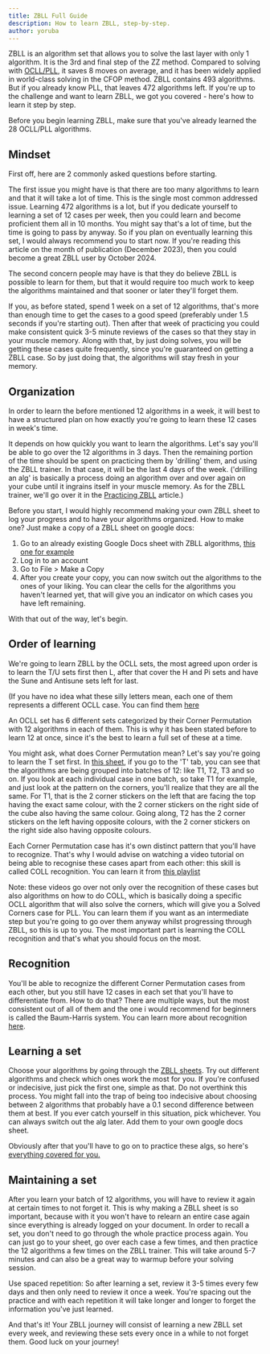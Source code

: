 ```yaml
---
title: ZBLL Full Guide
description: How to learn ZBLL, step-by-step.
author: yoruba
---
```



ZBLL is an algorithm set that allows you to solve the last layer with only 1 algorithm. It is the 3rd and final step of the ZZ method. Compared to solving with [OCLL/PLL](/improvement-guide/ll/2lll), it saves 8 moves on average, and it has been widely applied in world-class solving in the CFOP method. ZBLL contains 493 algorithms. But if you already know PLL, that leaves 472 algorithms left. 
If you're up to the challenge and want to learn ZBLL, we got you covered - here's how to learn it step by step.

<Callout type="info">
  Before you begin learning ZBLL, make sure that you've already learned the 28 OCLL/PLL algorithms. 
</Callout>

## Mindset

First off, here are 2 commonly asked questions before starting.

The first issue you might have is that there are too many algorithms to learn and that it will take a lot of time. This is the single most common addressed issue. Learning 472 algorithms is a lot, but if you dedicate yourself to learning a set of 12 cases per week, then you could learn and become proficient them all in 10 months. You might say that's a lot of time, but the time is going to pass by anyway. So if you plan on eventually learning this set, I would always recommend you to start now. If you're reading this article on the month of publication (December 2023), then you could become a great ZBLL user by October 2024.

The second concern people may have is that they do believe ZBLL is possible to learn for them, but that it would require too much work to keep the algorithms maintained and that sooner or later they'll forget them.

If you, as before stated, spend 1 week on a set of 12 algorithms, that's more than enough time to get the cases to a good speed (preferably under 1.5 seconds if you're starting out). Then after that week of practicing you could make consistent quick 3-5 minute reviews of the cases so that they stay in your muscle memory. Along with that, by just doing solves, you will be getting these cases quite frequently, since you're guaranteed on getting a ZBLL case. So by just doing that, the algorithms will stay fresh in your memory.

## Organization

In order to learn the before mentioned 12 algorithms in a week, it will best to have a structured plan on how exactly you're going to learn these 12 cases in week's time.

It depends on how quickly you want to learn the algorithms. Let's say you'll be able to go over the 12 algorithms in 3 days. Then the remaining portion of the time should be spent on practicing them by 'drilling' them, and using the ZBLL trainer. In that case, it will be the last 4 days of the week.
('drilling an alg' is basically a process doing an algorithm over and over again on your cube until it ingrains itself in your muscle memory. As for the ZBLL trainer, we'll go over it in the [Practicing ZBLL](/improvement-guide/ll/zbll-practice) article.)

Before you start, I would highly recommend making your own ZBLL sheet to log your progress and to have your algorithms organized. How to make one? Just make a copy of a ZBLL sheet on google docs:
1. Go to an already existing Google Docs sheet with ZBLL algorithms, [this one for example](https://docs.google.com/spreadsheets/d/1-uwmZHf4vwJxFgeB3-TiF8MQ0RFSS30d5CUK96PoIwk/edit?gid=34031343#gid=34031343)
2. Log in to an account
3. Go to File > Make a Copy
4. After you create your copy, you can now switch out the algorithms to the ones of your liking. You can clear the cells for the algorithms you haven't learned yet, that will give you an indicator on which cases you have left remaining.

With that out of the way, let's begin.

## Order of learning

We're going to learn ZBLL by the OCLL sets, the most agreed upon order is to learn the T/U sets first then L, after that cover the H and Pi sets and have the Sune and Antisune sets left for last.

(If you have no idea what these silly letters mean, each one of them represents a different OCLL case. You can find them [here](https://www.zzmethod.com/en/improvement-guide/ll/2lll)

An OCLL set has 6 different sets categorized by their Corner Permutation with 12 algorithms in each of them. This is why it has been stated before to learn 12 at once, since it's the best to learn a full set of these at a time. 

You might ask, what does Corner Permutation mean? Let's say you're going to learn the T set first. In [this sheet](https://docs.google.com/spreadsheets/d/1-uwmZHf4vwJxFgeB3-TiF8MQ0RFSS30d5CUK96PoIwk/edit?gid=34031343#gid=34031343), if you go to the 'T' tab, you can see that the algorithms are being grouped into batches of 12: like T1, T2, T3 and so on. If you look at each individual case in one batch, so take T1 for example, and just look at the pattern on the corners, you'll realize that they are all the same. For T1, that is the 2 corner stickers on the left that are facing the top having the exact same colour, with the 2 corner stickers on the right side of the cube also having the same colour. Going along, T2 has the 2 corner stickers on the left having opposite colours, with the 2 corner stickers on the right side also having opposite colours.

Each Corner Permutation case has it's own distinct pattern that you'll have to recognize. That's why I would advise on watching a video tutorial on being able to recognise these cases apart from each other: this skill is called COLL recognition. You can learn it from [this playlist](https://www.youtube.com/playlist?list=PLI24ciRbl8BVMcz6pykWw040A40JntUrn)

Note: these videos go over not only over the recognition of these cases but also algorithms on how to do COLL, which is basically doing a specific OCLL algorithm that will also solve the corners, which will give you a Solved Corners case for PLL. You can learn them if you want as an intermediate step but you're going to go over them anyway whilst progressing through ZBLL, so this is up to you. The most important part is learning the COLL recognition and that's what you should focus on the most.

## Recognition

You'll be able to recognize the different Corner Permutation cases from each other, but you still have 12 cases in each set that you'll have to differentiate from. How to do that? There are multiple ways, but the most consistent out of all of them and the one i would recommend for beginners is called the Baum-Harris system. You can learn more about recognition [here](/improvement-guide/ll/zbll-recog).

## Learning a set

Choose your algorithms by going through the [ZBLL sheets](/improvement-guide/ll/zbll-algs). Try out different algorithms and check which ones work the most for you. If you're confused or indecisive, just pick the first one, simple as that. Do not overthink this process. You might fall into the trap of being too indecisive about choosing between 2 algorithms that probably have a 0.1 second difference between them at best. If you ever catch yourself in this situation, pick whichever. You can always switch out the alg later. Add them to your own google docs sheet.

Obviously after that you'll have to go on to practice these algs, so here's [everything covered for you.](/improvement-guide/ll/zbll-practice)

## Maintaining a set

After you learn your batch of 12 algorithms, you will have to review it again at certain times to not forget it. This is why making a ZBLL sheet is so important, because with it you won't have to relearn an entire case again since everything is already logged on your document. In order to recall a set, you don't need to go through the whole practice process again. You can just go to your sheet, go over each case a few times, and then practice the 12 algorithms a few times on the ZBLL trainer. This will take around 5-7 minutes and can also be a great way to warmup before your solving session.

Use spaced repetition: So after learning a set, review it 3-5 times every few days and then only need to review it once a week. You're spacing out the practice and with each repetition it will take longer and longer to forget the information you've just learned.

And that's it! Your ZBLL journey will consist of learning a new ZBLL set every week, and reviewing these sets every once in a while to not forget them. Good luck on your journey!
